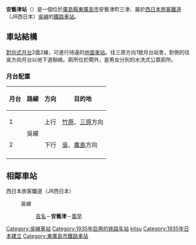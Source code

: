 {{日本車站資訊
|公司色 = #0072bc
|文字色 = 
|站名 = 安藝津站*
|圖片 =
|pxl = 
|圖片說明 =
|日文原名 =安芸津
|平假名 =あきつ
|羅馬拼音 =Akitsu
|副站名 = 
|所屬公司 = [[西日本旅客鐵道|西日本旅客鐵道]]（JR西日本）
|電報略號 = キツ
|車站編號 =
|所在地 = [[廣島縣|廣島縣]][[東廣島市|東廣島市]][[安藝津町|安藝津町]]三津441
|車站構造 = [[地面車站|地面車站]]
|月台配置 = 2面2線
|啟用年月日 = 1935年（[[昭和|昭和]]10年）2月17日
|廢站年月日 = 
|乘客人數 =495
|上下車人次 =
|統計年度 =2012年
|轉車 =
|備註 =簡易委託站<br/>設有POS系統售票機
|全寬備註 = * 1949年由安藝三津站改稱。
|adjacent = {{Adjacent stations|system=西日本旅客鐵道|line=HY|left=吉名|right=風早|note-left=JR-Y24<br>4.7km|note-mid=JR-Y23<br>距離[[三原站_(日本)|三原]]34.7km|note-right=JR-Y22<br>3.2km}}
}}
'''安藝津站'''（{{jpn|j=安芸津駅|hg=あきつえき|rm=Akitsu eki|f=y}}）是一個位於[[廣島縣|廣島縣]][[東廣島市|東廣島市]]安藝津町三津、屬於[[西日本旅客鐵道|西日本旅客鐵道]]（JR西日本）[[吳線|吳線]]的[[鐵路車站|鐵路車站]]。
== 車站結構 ==
[[對向式月台|對向式月台]]2面2線，可進行待違的[[地面車站|地面車站]]。往三原方向1號月台站舍，對側的往吳方向月台以地下道聯絡。廁所位於閘外，是男女分別的水洗式公眾廁所。
=== 月台配置 ===
{| rules="rows" class="wikitable"
!月台<!-- 事業者側による呼称 --->!!路線!!方向!!目的地
|-
! 1
|rowspan=2|{{JR西路線記號|H|Y}} 吳線
| style="text-align:center" | 上行
|[[竹原站|竹原]]、[[三原站_(日本)|三原]]方向
|-
! 2
| style="text-align:center" | 下行
|[[吳站|吳]]、[[廣島站|廣島]]方向
|-
|}
== 相鄰車站 ==
; 西日本旅客鐵道（JR西日本）
: {{JR西路線記號|H|Y}} 吳線
:: [[吉名站|吉名]]－'''安藝津'''－[[風早站|風早]]

{{吳線}}

{{DEFAULTSORT:Akitsu}}
[[Category:吳線車站|Category:吳線車站]]
[[Category:1935年启用的铁路车站|Category:1935年启用的铁路车站]]
[[Category:日本鐵路車站_A|kitsu]]
[[Category:1935年日本建立|Category:1935年日本建立]]
[[Category:東廣島市鐵路車站|Category:東廣島市鐵路車站]]


{{Japan-rail-stub}}